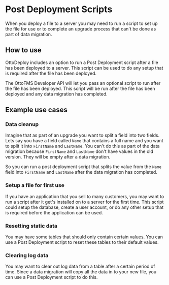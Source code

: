 # Post Deployment Scripts

When you deploy a file to a server you may need to run a script to set up the file for use or to complete an upgrade process that can't be done as part of data migration.

## How to use

OttoDeploy includes an option to run a Post Deployment script after a file has been deployed to a server. This script can be used to do any setup that is required after the file has been deployed.

The OttoFMS Developer API will let you pass an optional script to run after the file has been deployed. This script will be run after the file has been deployed and any data migration has completed.

## Example use cases

### Data cleanup

Imagine that as part of an upgrade you want to split a field into two fields. Lets say you have a field called `Name` that contains a full name and you want to split it into `FirstName` and `LastName`. You can't do this as part of the data migration because `FirstName` and `LastName` don't have values in the old version. They will be empty after a data migration.

So you can run a post deployment script that splits the value from the `Name` field into `FirstName` and `LastName` after the data migration has completed.

### Setup a file for first use

If you have an application that you sell to many customers, you may want to run a script after it get's installed on to a server for the first time. This script could setup the database, create a user account, or do any other setup that is required before the application can be used.

### Resetting static data

You may have some tables that should only contain certain values. You can use a Post Deployment script to reset these tables to their default values.

### Clearing log data

You may want to clear out log data from a table after a certain period of time. Since a data migration will copy all the data in to your new file, you can use a Post Deployment script to do this.
